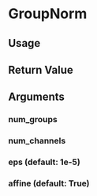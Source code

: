 # GroupNorm

## Usage

## Return Value


## Arguments

### num_groups

### num_channels

### eps (default: 1e-5)

### affine (default: True)